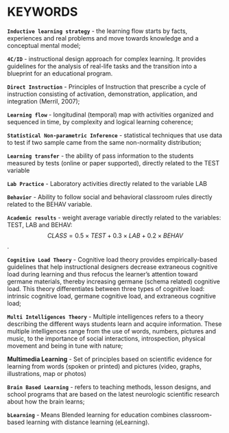 # KEYWORDS

**`Inductive learning strategy`** - the learning flow starts by facts, experiences and real problems and move towards knowledge and a conceptual mental model;

**`4C/ID`** - instructional design approach for complex learning. It provides guidelines for the analysis of real-life tasks and the transition into a blueprint for an educational program.

**`Direct Instruction`** - Principles of Instruction that prescribe a cycle of instruction consisting of activation, demonstration, application, and integration (Merril, 2007);

**`Learning flow`** - longitudinal (temporal) map with activities organized and sequenced in time, by complexity and logical learning coherence;

**`Statistical Non-parametric Inference`** - statistical techniques that use data to test if two sample came from the same non-normality distribution;

**`Learning transfer`** - the ability of pass information to the students measured by tests (online or paper supported), directly related to the TEST variable

**`Lab Practice`** - Laboratory activities directly related to the variable LAB

**`Behavior`** - Ability to follow social and behavioral classroom rules directly related to the BEHAV variable.

**`Academic results`** - weight average variable directly related to the variables: TEST, LAB and BEHAV: $$ CLASS = 0.5 \times TEST + 0.3 \times LAB + 0.2 \times BEHAV $$.

**`Cognitive Load Theory`** - Cognitive load theory provides empirically-based guidelines that help instructional designers decrease extraneous cognitive load during learning and thus refocus the learner's attention toward germane materials, thereby increasing germane (schema related) cognitive load. This theory differentiates between three types of cognitive load: intrinsic cognitive load, germane cognitive load, and extraneous cognitive load;

**`Multi Intelligences Theory`** - Multiple intelligences refers to a theory describing the different ways students learn and acquire information. These multiple intelligences range from the use of words, numbers, pictures and music, to the importance of social interactions, introspection, physical movement and being in tune with nature;

**Multimedia Learning** - Set of principles based on scientific evidence for learning from words (spoken or printed) and pictures (video, graphs, illustrations, map or photos)

**`Brain Based Learning`** - refers to teaching methods, lesson designs, and school programs that are based on the latest neurologic scientific research about how the brain learns;

**`bLearning`** - Means Blended learning for education combines classroom-based learning with distance learning (eLearning).
